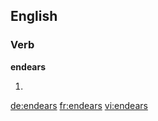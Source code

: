 ==English==

===Verb===
'''endears'''

# {{third-person singular of|endear}}

[[de:endears]]
[[fr:endears]]
[[vi:endears]]
